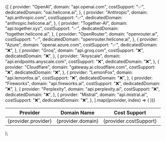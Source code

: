   <table>
    <thead>
      <tr>
        <th>Provider</th>
        <th>Domain Name</th>
        <th>Cost Support</th>
        <th>Dedicated Domain</th>
      </tr>
    </thead>
    <tbody>
      {[
        {
          provider: "OpenAI",
          domain: "api.openai.com",
          costSupport: "✅",
          dedicatedDomain: "oai.helicone.ai",
        },
        {
          provider: "Anthropic",
          domain: "api.anthropic.com",
          costSupport: "✅",
          dedicatedDomain: "anthropic.helicone.ai",
        },
        {
          provider: "Together-AI",
          domain: "api.together.xyz",
          costSupport: "✅",
          dedicatedDomain: "together.helicone.ai",
        },
        {
          provider: "OpenRouter",
          domain: "openrouter.ai",
          costSupport: "✅",
          dedicatedDomain: "openrouter.helicone.ai",
        },
        {
          provider: "Azure",
          domain: "openai.azure.com",
          costSupport: "✅",
          dedicatedDomain: "❌",
        },
        {
          provider: "Groq",
          domain: "api.groq.com",
          costSupport: "❌",
          dedicatedDomain: "❌",
        },
        {
          provider: "Anyscale",
          domain: "api.endpoints.anyscale.com",
          costSupport: "❌",
          dedicatedDomain: "❌",
        },
        {
          provider: "Cloudflare",
          domain: "gateway.ai.cloudflare.com",
          costSupport: "❌",
          dedicatedDomain: "❌",
        },
        {
          provider: "LemonFox",
          domain: "api.lemonfox.ai",
          costSupport: "❌",
          dedicatedDomain: "❌",
        },
        {
          provider: "Fireworks",
          domain: "api.fireworks.ai",
          costSupport: "❌",
          dedicatedDomain: "❌",
        },
        {
          provider: "Perplexity",
          domain: "api.perplexity.ai",
          costSupport: "❌",
          dedicatedDomain: "❌",
        },
        {
          provider: "Mistral",
          domain: "api.mistral.ai",
          costSupport: "❌",
          dedicatedDomain: "❌",
        },
      ].map((provider, index) => (
        <tr key={index}>
          <td>{provider.provider}</td>
          <td>{provider.domain}</td>
          <td>{provider.costSupport}</td>
          <td>{provider.dedicatedDomain}</td>
        </tr>
      ))}
    </tbody>
  </table>
);

